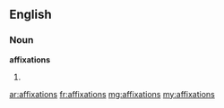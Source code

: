 ==English==

===Noun===
'''affixations'''

# {{plural of|affixation}}

[[ar:affixations]]
[[fr:affixations]]
[[mg:affixations]]
[[my:affixations]]